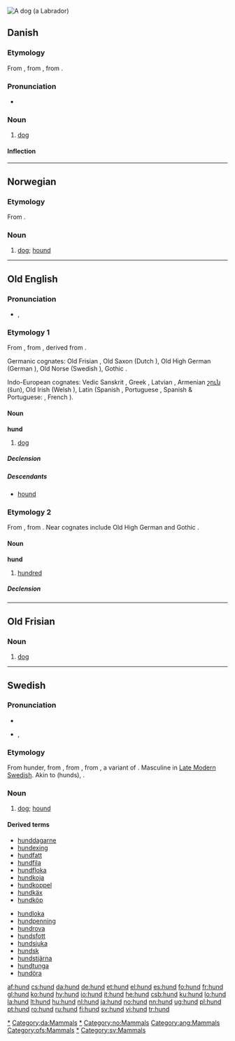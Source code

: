 [[Image:YellowLabradorLooking.jpg|thumb|A dog (a [[Labrador]])]]
{{also|Hund}}
==Danish==

===Etymology===
From {{etyl|non|da}} {{term|hundr|lang=non}}, from {{proto|Germanic|hundaz|lang=da}}, from {{proto|Indo-European|ḱwṓ|dog|lang=da}}.

===Pronunciation===
* {{IPA|/hun/|[hunˀ]|lang=da}}

===Noun===
{{da-noun|en|e}}

# [[dog]]

====Inflection====
{{da-noun-infl|en|e}}

[[Category:da:Dogs|*]]
[[Category:da:Mammals]]

----

==Norwegian==

===Etymology===
From {{etyl|non|no}} {{term|hundr|lang=non}}.

===Noun===
{{no-noun-m1|hund}}

# [[dog]]; [[hound]]

[[Category:no:Dogs|*]]
[[Category:no:Mammals]]

----

==Old English==

===Pronunciation===
* {{IPA|/hund/|lang=ang}}, {{SAMPA|/hund/|lang=ang}}

===Etymology 1===
From {{proto|Germanic|hundaz|lang=ang}}, from {{proto|Indo-European|k̑u̯n̥tós|lang=ang}}, derived from {{proto|Indo-European|k̑u̯ōn|dog|lang=ang}}.

Germanic cognates: Old Frisian {{term|hund|lang=ofs}}, Old Saxon {{term|hund|lang=osx}} (Dutch {{term|hond|lang=nl}}), Old High German {{term|hunt|lang=goh}} (German {{term|Hund|lang=de}}), Old Norse {{term|hundr|lang=non}} (Swedish {{term|hund|lang=sv}}), Gothic {{term|sc=Goth|𐌷𐌿𐌽𐌳𐍃|tr=hunds|lang=got}}.

Indo-European cognates: Vedic Sanskrit {{term|sc=Deva|श्वा|lang=sa}}, Greek {{term|sc=Grek|κύων|lang=el}}, Latvian {{term|suns|lang=lv}}, Armenian [[շուն]] (šun), Old Irish {{term|cú|lang=sga}} (Welsh {{term|ci|lang=cy}}), Latin {{term|canis|lang=la}} (Spanish {{term|can|lang=es}}, Portuguese {{term|cão|lang=pt}}, Spanish & Portuguese: {{term|canino|lang=es}}, French {{term|chien|lang=fr}}).

====Noun====
'''hund''' {{m}}

# [[dog]]

=====Declension=====
{{ang-decl-noun|hund|hundas|hund|hundas|hundes|hunda|hunde|hundum}}

=====Descendants=====
* [[hound]]

===Etymology 2===
From {{proto|Germanic|hundam|lang=ang}}, from {{proto|Indo-European|ḱm̥tóm|lang=ang}}. Near cognates include Old High German {{term|hund|lang=goh}} and Gothic {{term|sc=Goth|𐌷𐌿𐌽𐌳|lang=got}}.

====Noun====
'''hund''' {{n}}

# [[hundred]]

=====Declension=====
{{ang-decl-noun|hund|hund|hund|hund|hundes|hunda|hunde|hundum}}

[[Category:ang:Mammals]]

----

==Old Frisian==

===Noun===
{{infl|ofs|noun|g=m}}

# [[dog]]

[[Category:ofs:Mammals]]

----

==Swedish==

===Pronunciation===
* {{audio|Sv-hund.ogg|audio}}
* {{IPA|/hɵnd/|lang=sv}}, {{SAMPA|/hu0nd/|lang=sv}}

===Etymology===
From {{OSw.|sv}} hunder, from {{etyl|non|sv}} {{term|hundr|lang=non}}, from {{proto|Germanic|hundaz|lang=sv}}, from {{proto|Indo-European|kwntós|lang=sv}}, a variant of {{proto|Indo-European|ḱwṓ|title=|dog|lang=sv}}. Masculine in [[w:Modern_Swedish#Late_Modern_Swedish|Late Modern Swedish]]. Akin to {{got}} {{term|𐌷𐌿𐌽𐌳𐍃}} (hunds), {{en}} {{term|hound}}.

===Noun===
{{infl|sv|noun|g=c}}
{{sv-noun-reg-ar}}

# [[dog]]; [[hound]]

====Derived terms====
{{rel-top}}
* [[hunddagarne]]
* [[hundexing]]
* [[hundfatt]]
* [[hundfila]]
* [[hundfloka]]
* [[hundkoja]]
* [[hundkoppel]]
* [[hundkäx]]
* [[hundköp]]
{{rel-mid}}
* [[hundloka]]
* [[hundpenning]]
* [[hundrova]]
* [[hundsfott]]
* [[hundsjuka]]
* [[hundsk]]
* [[hundstjärna]]
* [[hundtunga]]
* [[hundöra]]
{{rel-bottom}}

[[Category:sv:Dogs|*]]
[[Category:sv:Mammals]]

[[af:hund]]
[[cs:hund]]
[[da:hund]]
[[de:hund]]
[[et:hund]]
[[el:hund]]
[[es:hund]]
[[fo:hund]]
[[fr:hund]]
[[gl:hund]]
[[ko:hund]]
[[hy:hund]]
[[io:hund]]
[[it:hund]]
[[he:hund]]
[[csb:hund]]
[[ku:hund]]
[[lo:hund]]
[[la:hund]]
[[lt:hund]]
[[hu:hund]]
[[nl:hund]]
[[ja:hund]]
[[no:hund]]
[[nn:hund]]
[[ug:hund]]
[[pl:hund]]
[[pt:hund]]
[[ro:hund]]
[[ru:hund]]
[[fi:hund]]
[[sv:hund]]
[[vi:hund]]
[[tr:hund]]